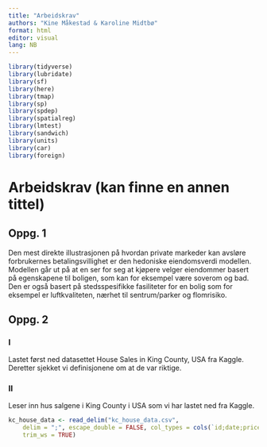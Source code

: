 ```yaml
---
title: "Arbeidskrav"
authors: "Kine Måkestad & Karoline Midtbø"
format: html
editor: visual
lang: NB
---
```


```r
library(tidyverse)
library(lubridate)
library(sf)
library(here)
library(tmap)
library(sp)
library(spdep)
library(spatialreg)
library(lmtest)
library(sandwich)
library(units)
library(car)
library(foreign)

```

# Arbeidskrav (kan finne en annen tittel)

## Oppg. 1

Den mest direkte illustrasjonen på hvordan private markeder kan avsløre forbrukernes betalingsvillighet er den hedoniske eiendomsverdi modellen. Modellen går ut på at en ser for seg at kjøpere velger eiendommer basert på egenskapene til boligen, som kan for eksempel være soverom og bad. Den er også basert på stedsspesifikke fasiliteter for en bolig som for eksempel er luftkvaliteten, nærhet til sentrum/parker og flomrisiko.

## Oppg. 2

### I

Lastet først ned datasettet House Sales in King County, USA fra Kaggle. Deretter sjekket vi definisjonene om at de var riktige.

### II

Leser inn hus salgene i King County i USA som vi har lastet ned fra Kaggle.

```r
kc_house_data <- read_delim("kc_house_data.csv", 
    delim = ";", escape_double = FALSE, col_types = cols(`id;date;price;bedrooms;bathrooms;sqft_living;sqft_lot;floors;waterfront;view;condition;grade;sqft_above;sqft_basement;yr_built;yr_renovated;zipcode;lat;long;sqft_living15;sqft_lot15` = col_character()), 
    trim_ws = TRUE)

```
